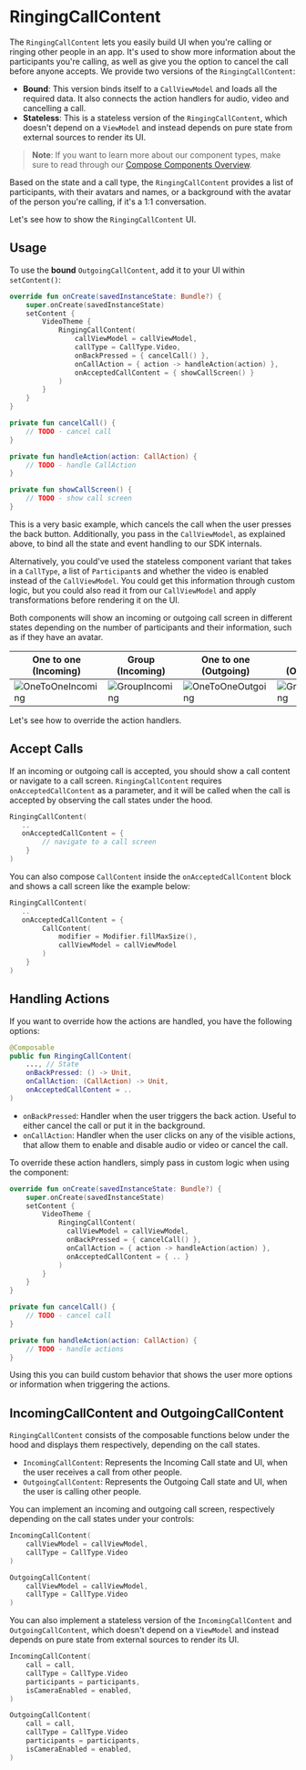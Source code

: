 # RingingCallContent

The `RingingCallContent` lets you easily build UI when you're calling or ringing other people in an app. It's used to show more information about the participants you're calling, as well as give you the option to cancel the call before anyone accepts. We provide two versions of the `RingingCallContent`:

* **Bound**: This version binds itself to a `CallViewModel` and loads all the required data. It also connects the action handlers for audio, video and cancelling a call.
* **Stateless**: This is a stateless version of the `RingingCallContent`, which doesn't depend on a `ViewModel` and instead depends on pure state from external sources to render its UI.

> **Note**: If you want to learn more about our component types, make sure to read through our [Compose Components Overview](../01-overview.mdx).

Based on the state and a call type, the `RingingCallContent` provides a list of participants, with their avatars and names, or a background with the avatar of the person you're calling, if it's a 1:1 conversation.

Let's see how to show the `RingingCallContent` UI.

## Usage

To use the **bound** `OutgoingCallContent`, add it to your UI within `setContent()`:

```kotlin
override fun onCreate(savedInstanceState: Bundle?) {
    super.onCreate(savedInstanceState)
    setContent {
        VideoTheme {
            RingingCallContent(
                callViewModel = callViewModel,
                callType = CallType.Video,
                onBackPressed = { cancelCall() },
                onCallAction = { action -> handleAction(action) },
                onAcceptedCallContent = { showCallScreen() }
            )
        }
    }
}

private fun cancelCall() {
    // TODO - cancel call
}

private fun handleAction(action: CallAction) {
    // TODO - handle CallAction
}

private fun showCallScreen() {
    // TODO - show call screen
}
```

This is a very basic example, which cancels the call when the user presses the back button. Additionally, you pass in the `CallViewModel`, as explained above, to bind all the state and event handling to our SDK internals.

Alternatively, you could've used the stateless component variant that takes in a `CallType`, a list of `Participant`s and whether the video is enabled instead of the `CallViewModel`. You could get this information through custom logic, but you could also read it from our `CallViewModel` and apply transformations before rendering it on the UI.

Both components will show an incoming or outgoing call screen in different states depending on the number of participants and their information, such as if they have an avatar.

| One to one (Incoming)                                        | Group (Incoming)                                             | One to one (Outgoing)                                        | Group (Outgoing)                                             |
| ------------------------------------------------------------ | ------------------------------------------------------------ | ------------------------------------------------------------ | ------------------------------------------------------------ |
| ![OneToOneIncoming](../../assets/incoming_call_one_to_one.png) | ![GroupIncoming](../../assets/incoming_call_group.png) | ![OneToOneOutgoing](../../assets/outgoing_call_one_to_one.png) | ![GroupOutgoing](../../assets/outgoing_call_group.png)

Let's see how to override the action handlers.

## Accept Calls

If an incoming or outgoing call is accepted, you should show a call content or navigate to a call screen. `RingingCallContent` requires `onAcceptedCallContent` as a parameter, and it will be called when the call is accepted by observing the call states under the hood.

```kotlin
RingingCallContent(
   ..
   onAcceptedCallContent = {
        // navigate to a call screen
    }
)
```

You can also compose `CallContent` inside the `onAcceptedCallContent` block and shows a call screen like the example below:

```kotlin
RingingCallContent(
   ..
   onAcceptedCallContent = {
        CallContent(
            modifier = Modifier.fillMaxSize(),
            callViewModel = callViewModel
        )
    }
)
```

## Handling Actions

If you want to override how the actions are handled, you have the following options:

```kotlin
@Composable
public fun RingingCallContent(
  	..., // State
    onBackPressed: () -> Unit,
    onCallAction: (CallAction) -> Unit,
    onAcceptedCallContent = ..
) 
```

* `onBackPressed`: Handler when the user triggers the back action. Useful to either cancel the call or put it in the background.
* `onCallAction`: Handler when the user clicks on any of the visible actions, that allow them to enable and disable audio or video or cancel the call.

To override these action handlers, simply pass in custom logic when using the component:

```kotlin
override fun onCreate(savedInstanceState: Bundle?) {
    super.onCreate(savedInstanceState)
    setContent {
        VideoTheme {
            RingingCallContent(
              callViewModel = callViewModel,
              onBackPressed = { cancelCall() },
              onCallAction = { action -> handleAction(action) },
              onAcceptedCallContent = { .. }
            )
        }
    }
}

private fun cancelCall() {
    // TODO - cancel call
}

private fun handleAction(action: CallAction) {
    // TODO - handle actions
}
```

Using this you can build custom behavior that shows the user more options or information when triggering the actions.

## IncomingCallContent and OutgoingCallContent

`RingingCallContent` consists of the composable functions below under the hood and displays them respectively, depending on the call states.

* `IncomingCallContent`: Represents the Incoming Call state and UI, when the user receives a call from other people.
* `OutgoingCallContent`: Represents the Outgoing Call state and UI, when the user is calling other people.

You can implement an incoming and outgoing call screen, respectively depending on the call states under your controls:

```kotlin
IncomingCallContent(
    callViewModel = callViewModel,
    callType = CallType.Video
)

OutgoingCallContent(
    callViewModel = callViewModel,
    callType = CallType.Video
)
```

You can also implement a stateless version of the `IncomingCallContent` and `OutgoingCallContent`, which doesn't depend on a `ViewModel` and instead depends on pure state from external sources to render its UI.

```kotlin
IncomingCallContent(
    call = call,
    callType = CallType.Video
    participants = participants,
    isCameraEnabled = enabled,
)

OutgoingCallContent(
    call = call,
    callType = CallType.Video
    participants = participants,
    isCameraEnabled = enabled,
)
```
